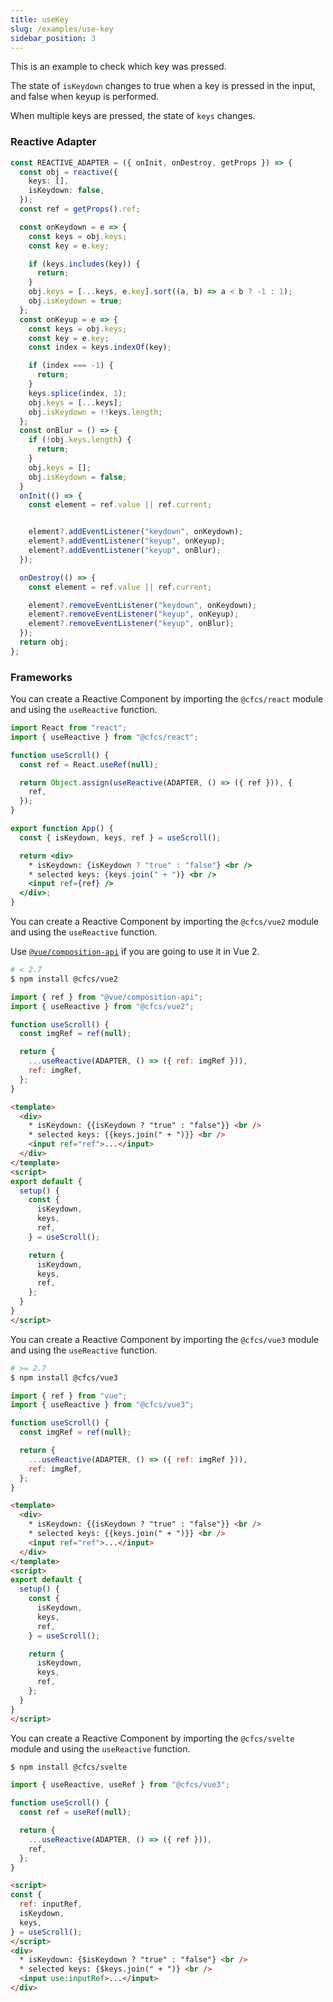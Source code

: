 ```yaml
---
title: useKey
slug: /examples/use-key
sidebar_position: 3
---
```




This is an example to check which key was pressed.


The state of `isKeydown` changes to true when a key is pressed in the input, and false when keyup is performed.

When multiple keys are pressed, the state of `keys` changes.

<div className="app-container">
  <KeyApp />
</div>

### Reactive Adapter


```ts
const REACTIVE_ADAPTER = ({ onInit, onDestroy, getProps }) => {
  const obj = reactive({
    keys: [],
    isKeydown: false,
  });
  const ref = getProps().ref;

  const onKeydown = e => {
    const keys = obj.keys;
    const key = e.key;

    if (keys.includes(key)) {
      return;
    }
    obj.keys = [...keys, e.key].sort((a, b) => a < b ? -1 : 1);
    obj.isKeydown = true;
  };
  const onKeyup = e => {
    const keys = obj.keys;
    const key = e.key;
    const index = keys.indexOf(key);

    if (index === -1) {
      return;
    }
    keys.splice(index, 1);
    obj.keys = [...keys];
    obj.isKeydown = !!keys.length;
  };
  const onBlur = () => {
    if (!obj.keys.length) {
      return;
    }
    obj.keys = [];
    obj.isKeydown = false;
  }
  onInit(() => {
    const element = ref.value || ref.current;


    element?.addEventListener("keydown", onKeydown);
    element?.addEventListener("keyup", onKeyup);
    element?.addEventListener("keyup", onBlur);
  });

  onDestroy(() => {
    const element = ref.value || ref.current;

    element?.removeEventListener("keydown", onKeydown);
    element?.removeEventListener("keyup", onKeyup);
    element?.removeEventListener("keyup", onBlur);
  });
  return obj;
};
```



### Frameworks


<FrameworkTabs>
  <TabItem value="react">

You can create a Reactive Component by importing the `@cfcs/react` module and using the `useReactive` function.
<p />

```jsx
import React from "react";
import { useReactive } from "@cfcs/react";

function useScroll() {
  const ref = React.useRef(null);

  return Object.assign(useReactive(ADAPTER, () => ({ ref })), {
    ref,
  });
}
```
```jsx
export function App() {
  const { isKeydown, keys, ref } = useScroll();

  return <div>
    * isKeydown: {isKeydown ? "true" : "false"} <br />
    * selected keys: {keys.join(" + ")} <br />
    <input ref={ref} />
  </div>;
}
```

  </TabItem>
  <TabItem value="vue2">

You can create a Reactive Component by importing the `@cfcs/vue2` module and using the `useReactive` function.

<p />


Use [`@vue/composition-api`](https://github.com/vuejs/composition-api) if you are going to use it in Vue 2.


<p />

```sh
# < 2.7
$ npm install @cfcs/vue2
```

```jsx
import { ref } from "@vue/composition-api";
import { useReactive } from "@cfcs/vue2";

function useScroll() {
  const imgRef = ref(null);

  return {
    ...useReactive(ADAPTER, () => ({ ref: imgRef })),
    ref: imgRef,
  };
}
```
```html
<template>
  <div>
    * isKeydown: {{isKeydown ? "true" : "false"}} <br />
    * selected keys: {{keys.join(" + ")}} <br />
    <input ref="ref">...</input>
  </div>
</template>
<script>
export default {
  setup() {
    const {
      isKeydown,
      keys,
      ref,
    } = useScroll();

    return {
      isKeydown,
      keys,
      ref,
    };
  }
}
</script>
```

  </TabItem>
  <TabItem value="vue3">

  You can create a Reactive Component by importing the `@cfcs/vue3` module and using the `useReactive` function.

<p />


```sh
# >= 2.7
$ npm install @cfcs/vue3
```

```jsx
import { ref } from "vue";
import { useReactive } from "@cfcs/vue3";

function useScroll() {
  const imgRef = ref(null);

  return {
    ...useReactive(ADAPTER, () => ({ ref: imgRef })),
    ref: imgRef,
  };
}
```
```html
<template>
  <div>
    * isKeydown: {{isKeydown ? "true" : "false"}} <br />
    * selected keys: {{keys.join(" + ")}} <br />
    <input ref="ref">...</input>
  </div>
</template>
<script>
export default {
  setup() {
    const {
      isKeydown,
      keys,
      ref,
    } = useScroll();

    return {
      isKeydown,
      keys,
      ref,
    };
  }
}
</script>
```

  </TabItem>
  <TabItem value="svelte">

You can create a Reactive Component by importing the `@cfcs/svelte` module and using the `useReactive` function.


<p />

```sh
$ npm install @cfcs/svelte
```
```jsx
import { useReactive, useRef } from "@cfcs/vue3";

function useScroll() {
  const ref = useRef(null);

  return {
    ...useReactive(ADAPTER, () => ({ ref })),
    ref,
  };
}
```

```html
<script>
const {
  ref: inputRef,
  isKeydown,
  keys,
} = useScroll();
</script>
<div>
  * isKeydown: {$isKeydown ? "true" : "false"} <br />
  * selected keys: {$keys.join(" + ")} <br />
  <input use:inputRef>...</input>
</div>
```
  </TabItem>
</FrameworkTabs>
